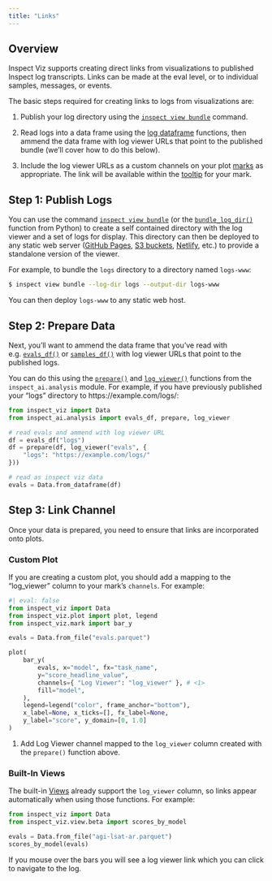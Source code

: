```yaml
---
title: "Links"
---
```


## Overview

Inspect Viz supports creating direct links from visualizations to published Inspect log transcripts. Links can be made at the eval level, or to individual samples, messages, or events.

The basic steps required for creating links to logs from visualizations are:

1. Publish your log directory using the [`inspect view bundle`](https://inspect.aisi.org.uk/log-viewer.html#sec-publishing) command.

2. Read logs into a data frame using the [log dataframe](https://inspect.aisi.org.uk/dataframe.html) functions, then ammend the data frame with log viewer URLs that point to the published bundle (we'll cover how to do this below).

3. Include the log viewer URLs as a custom channels on your plot [marks](components-marks.qmd) as appropriate. The link will be available within the [tooltip](components-plots.qmd#tooltips) for your mark.

## Step 1: Publish Logs

You can use the command [`inspect view bundle`](https://inspect.aisi.org.uk/log-viewer.html#sec-publishing)  (or the [`bundle_log_dir()`](https://inspect.aisi.org.uk/reference/inspect_ai.log.html#bundle_log_dir) function from Python) to create a self contained directory with the log viewer and a set of logs for display. This directory can then be deployed to any static web server ([GitHub Pages](https://docs.github.com/en/pages), [S3 buckets](https://docs.aws.amazon.com/AmazonS3/latest/userguide/WebsiteHosting.html), [Netlify](https://docs.netlify.com/get-started/), etc.) to provide a standalone version of the viewer.

For example, to bundle the `logs` directory to a directory named `logs-www`:

``` bash
$ inspect view bundle --log-dir logs --output-dir logs-www
```

You can then deploy `logs-www` to any static web host.

## Step 2: Prepare Data

Next, you'll want to ammend the data frame that you've read with e.g. [`evals_df()`](https://inspect.aisi.org.uk/reference/inspect_ai.analysis.html#evals_df) or [`samples_df()`](https://inspect.aisi.org.uk/reference/inspect_ai.analysis.html#samples_df) with log viewer URLs that point to the published logs.

You can do this using the [`prepare()`](https://inspect.aisi.org.uk/reference/inspect_ai.analysis.html#prepare) and [`log_viewer()`](https://inspect.aisi.org.uk/reference/inspect_ai.analysis.html#log_viewer) functions from the `inspect_ai.analysis` module. For example, if you have previously published your "logs" directory to https://example.com/logs/:

```python
from inspect_viz import Data
from inspect_ai.analysis import evals_df, prepare, log_viewer

# read evals and ammend with log viewer URL
df = evals_df("logs")
df = prepare(df, log_viewer("evals", {
    "logs": "https://example.com/logs/"
}))

# read as inspect viz data
evals = Data.from_dataframe(df)
```

## Step 3: Link Channel

Once your data is prepared, you need to ensure that links are incorporated onto plots. 

### Custom Plot
If you are creating a custom plot, you should add a mapping to the "log_viewer" column to your mark's `channels`. For example:

```python
#| eval: false
from inspect_viz import Data
from inspect_viz.plot import plot, legend
from inspect_viz.mark import bar_y

evals = Data.from_file("evals.parquet")

plot(
    bar_y( 
        evals, x="model", fx="task_name",
        y="score_headline_value",
        channels={ "Log Viewer": "log_viewer" }, # <1>
        fill="model",
    ),
    legend=legend("color", frame_anchor="bottom"),
    x_label=None, x_ticks=[], fx_label=None,
    y_label="score", y_domain=[0, 1.0]
)
```

1.  Add Log Viewer channel mapped to the `log_viewer` column created with the `prepare()` function above.

### Built-In Views

The built-in [Views](views.qmd) already support the `log_viewer` column, so links appear automatically when using those functions. For example:

```python
from inspect_viz import Data
from inspect_viz.view.beta import scores_by_model

evals = Data.from_file("agi-lsat-ar.parquet")
scores_by_model(evals)
```

If you mouse over the bars you will see a log viewer link which you can click to navigate to the log.

